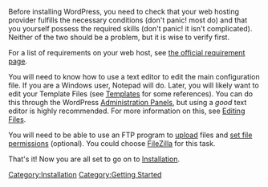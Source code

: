 {{Languages|
{{en|Before You Install}}
{{es|Before You Install}}
{{bs|Prije nego otpočnete instalaciju}}
{{de|Vor der Installation}}
{{fi|Ennen kuin asennat}}
{{fr|Avant Installation}}
{{it|Prima di Installare}}
{{ja|インストールの前に}}
{{nl|Voor het installeren}}
{{ta|நிறுவுவதற்கு முன்னர்}}
{{th|ก่อนคุณทำการติดตั้ง}}
{{ru|Перед установкой}}
{{zh-cn|安装之前要了解的}}
{{zh-tw|安裝之前要瞭解的}}
{{pt-br|Antes de Instalar}} 
}}

Before installing WordPress, you need to check that your web hosting provider fulfills the necessary conditions (don't panic! most do) and that you yourself possess the required skills (don't panic! it isn't complicated). Neither of the two should be a problem, but it is wise to verify first.

For a list of requirements on your web host, see [http://wordpress.org/about/requirements/ the official requirement page].

You will need to know how to use a text editor to edit the main configuration file. If you are a Windows user, Notepad will do. Later, you will likely want to edit your Template Files (see [[Templates]] for some references). You can do this through the WordPress [[Administration Panels]], but using a ''good'' text editor is highly recommended. For more information on this, see [[Editing Files]].

You will need to be able to use an FTP program to [[Uploading_WordPress_to_a_remote_host|upload]] files and [[Changing_File_Permissions|set file permissions]] (optional). You could choose [[Using FileZilla|FileZilla]] for this task. 

That's it! Now you are all set to go on to [[Installing_WordPress|Installation]].

[[Category:Installation]]
[[Category:Getting Started]]